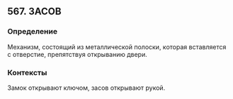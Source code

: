## 567. ЗАСОВ
### Определение
Механизм, состоящий из металлической полоски, которая вставляется с отверстие, препятствуя открыванию двери.

### Контексты
Замок открывают ключом, засов открывают рукой.

